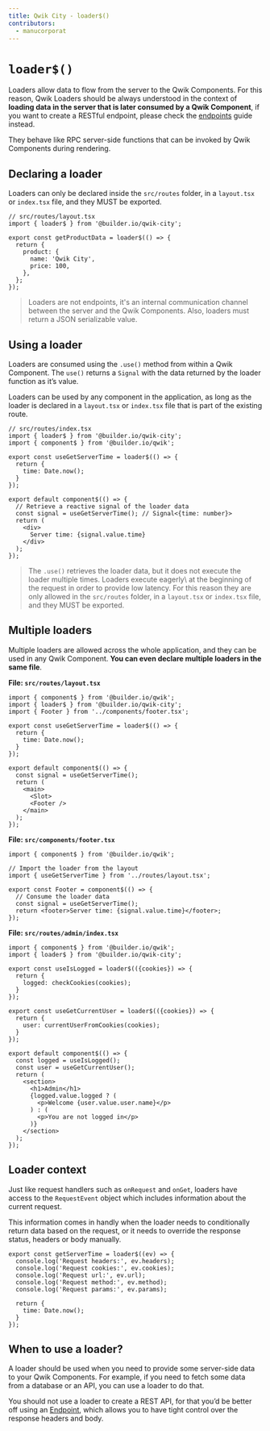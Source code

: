 ```yaml
---
title: Qwik City - loader$()
contributors:
  - manucorporat
---
```


# `loader$()`

Loaders allow data to flow from the server to the Qwik Components. For this reason, Qwik Loaders should be always understood in the context of **loading data in the server that is later consumed by a Qwik Component**, if you want to create a RESTful endpoint, please check the [endpoints](/qwikcity/endpoints/index.mdx) guide instead.

They behave like RPC server-side functions that can be invoked by Qwik Components during rendering.

## Declaring a loader

Loaders can only be declared inside the `src/routes` folder, in a `layout.tsx` or `index.tsx` file, and they MUST be exported.

```tsx
// src/routes/layout.tsx
import { loader$ } from '@builder.io/qwik-city';

export const getProductData = loader$(() => {
  return {
    product: {
      name: 'Qwik City',
      price: 100,
    },
  };
});
```

> Loaders are not endpoints, it's an internal communication channel between the server and the Qwik Components. Also, loaders must return a JSON serializable value.

## Using a loader

Loaders are consumed using the `.use()` method from within a Qwik Component. The `use()` returns a `Signal` with the data returned by the loader function as it’s value.

Loaders can be used by any component in the application, as long as the loader is declared in a `layout.tsx` or `index.tsx` file that is part of the existing route.

```tsx
// src/routes/index.tsx
import { loader$ } from '@builder.io/qwik-city';
import { component$ } from '@builder.io/qwik';

export const useGetServerTime = loader$(() => {
  return {
    time: Date.now();
  }
});

export default component$(() => {
  // Retrieve a reactive signal of the loader data
  const signal = useGetServerTime(); // Signal<{time: number}>
  return (
    <div>
      Server time: {signal.value.time}
    </div>
  );
});
```

> The `.use()` retrieves the loader data, but it does not execute the loader multiple times. Loaders execute eagerly\ at the beginning of the request in order to provide low latency. For this reason they are only allowed in the `src/routes` folder, in a `layout.tsx` or `index.tsx` file, and they MUST be exported.

## Multiple loaders

Multiple loaders are allowed across the whole application, and they can be used in any Qwik Component. **You can even declare multiple loaders in the same file**.

**File: `src/routes/layout.tsx`**

```tsx
import { component$ } from '@builder.io/qwik';
import { loader$ } from '@builder.io/qwik-city';
import { Footer } from '../components/footer.tsx';

export const useGetServerTime = loader$(() => {
  return {
    time: Date.now();
  }
});

export default component$(() => {
  const signal = useGetServerTime();
  return (
    <main>
      <Slot>
      <Footer />
    </main>
  );
});
```

**File: `src/components/footer.tsx`**

```tsx
import { component$ } from '@builder.io/qwik';

// Import the loader from the layout
import { useGetServerTime } from '../routes/layout.tsx';

export const Footer = component$(() => {
  // Consume the loader data
  const signal = useGetServerTime();
  return <footer>Server time: {signal.value.time}</footer>;
});
```

**File: `src/routes/admin/index.tsx`**

```tsx
import { component$ } from '@builder.io/qwik';
import { loader$ } from '@builder.io/qwik-city';

export const useIsLogged = loader$(({cookies}) => {
  return {
    logged: checkCookies(cookies);
  }
});

export const useGetCurrentUser = loader$(({cookies}) => {
  return {
    user: currentUserFromCookies(cookies);
  }
});

export default component$(() => {
  const logged = useIsLogged();
  const user = useGetCurrentUser();
  return (
    <section>
      <h1>Admin</h1>
      {logged.value.logged ? (
        <p>Welcome {user.value.user.name}</p>
      ) : (
        <p>You are not logged in</p>
      )}
    </section>
  );
});
```

## Loader context

Just like request handlers such as `onRequest` and `onGet`, loaders have access to the `RequestEvent` object which includes information about the current request.

This information comes in handly when the loader needs to conditionally return data based on the request, or it needs to override the response status, headers or body manually.

```tsx
export const getServerTime = loader$((ev) => {
  console.log('Request headers:', ev.headers);
  console.log('Request cookies:', ev.cookies);
  console.log('Request url:', ev.url);
  console.log('Request method:', ev.method);
  console.log('Request params:', ev.params);

  return {
    time: Date.now();
  }
});
```

## When to use a loader?

A loader should be used when you need to provide some server-side data to your Qwik Components. For example, if you need to fetch some data from a database or an API, you can use a loader to do that.

You should not use a loader to create a REST API, for that you’d be better off using an [Endpoint](/qwikcity/endpoints/index.mdx), which allows you to have tight control over the response headers and body.
